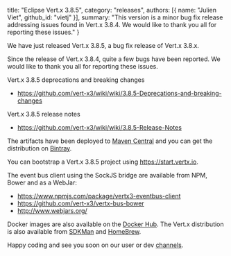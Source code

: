  title: "Eclipse Vert.x 3.8.5",
  category: "releases",
  authors: [{
    name: "Julien Viet",
    github_id: "vietj"
  }],
  summary: "This version is a minor bug fix release addressing issues found in Vert.x 3.8.4. We would like to thank you all for reporting these issues."
}

We have just released Vert.x 3.8.5, a bug fix release of Vert.x 3.8.x.

Since the release of Vert.x 3.8.4, quite a few bugs have been reported. We would like to thank you all for reporting these issues.

Vert.x 3.8.5 deprecations and breaking changes

* https://github.com/vert-x3/wiki/wiki/3.8.5-Deprecations-and-breaking-changes

Vert.x 3.8.5 release notes

* https://github.com/vert-x3/wiki/wiki/3.8.5-Release-Notes

The artifacts have been deployed to [Maven Central](http://search.maven.org/#search%7Cga%7C1%7Cg%3A%22io.vertx%22%20AND%20v%3A%223.8.%22) and you can get the distribution on [Bintray](https://bintray.com/vertx/downloads/distribution/3.8.4/view).

You can bootstrap a Vert.x 3.8.5 project using https://start.vertx.io.

The event bus client using the SockJS bridge are available from NPM, Bower and as a WebJar:

* https://www.npmjs.com/package/vertx3-eventbus-client
* https://github.com/vert-x3/vertx-bus-bower
* http://www.webjars.org/

Docker images are also available on the [Docker Hub](https://hub.docker.com/u/vertx/). The Vert.x distribution is also available from [SDKMan](http://sdkman.io/index.html) and [HomeBrew](http://brew.sh/).

Happy coding and see you soon on our user or dev [channels](https://vertx.io/community).
